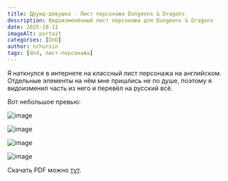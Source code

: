 ```yaml
---
title: Друид-девушка - Лист персонажа Dungeons & Dragons
description: Видоизменённый лист персонажа для Dungeons & Dragons
date: 2025-10-11
imageAlt: portait
categories: [DnD]
author: nchursin
tags: [dnd, лист-персонажа]
---
```


Я наткнулся в интернете на классный лист персонажа на английском. Отдельные элементы на нём мне пришлись не по душе, поэтому я видоизменил часть из него и перевёл на русский всё.

Вот небольшое превью:

<Tabs client:load>

<Tab name="Основной лист">

![image](@assets/tips/dnd/dnd_char_list/char_list/page-1.jpg)

</Tab>

<Tab name="Инвентарь">

![image](@assets/tips/dnd/dnd_char_list/char_list/page-2.jpg)

</Tab>

<Tab name="Заклинания">

![image](@assets/tips/dnd/dnd_char_list/char_list/page-5.jpg)

</Tab>

<Tab name="Предметы/артефакты">

![image](@assets/tips/dnd/dnd_char_list/char_list/page-7.jpg)

</Tab>

</Tabs>

Скачать PDF можно [тут](daddm.com/src/assets/tips/dnd/dnd_char_list/list.pdf).
